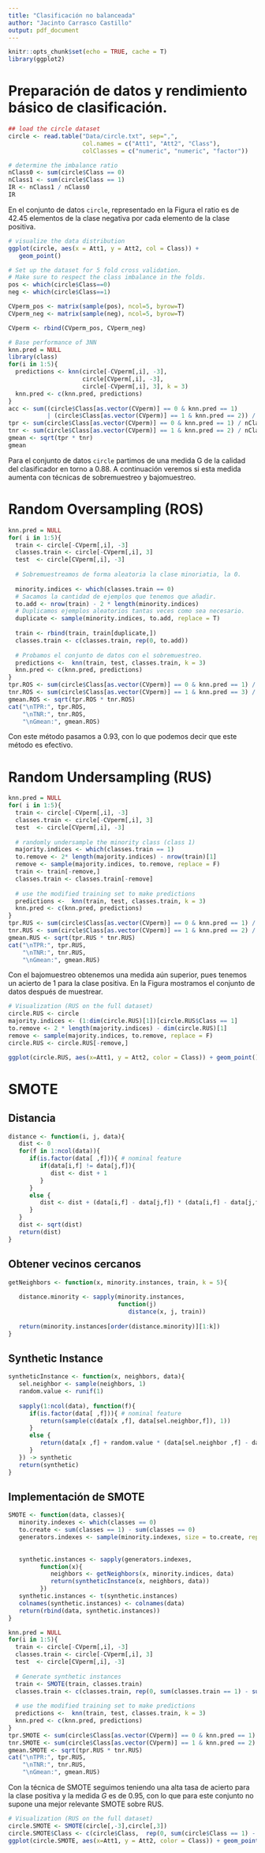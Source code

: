 ```yaml
---
title: "Clasificación no balanceada"
author: "Jacinto Carrasco Castillo"
output: pdf_document
---
```



```r
knitr::opts_chunk$set(echo = TRUE, cache = T)
library(ggplot2)
```

# Preparación de datos y rendimiento básico de clasificación.


```r
## load the circle dataset
circle <- read.table("Data/circle.txt", sep=",",
                     col.names = c("Att1", "Att2", "Class"),
                     colClasses = c("numeric", "numeric", "factor"))
```


```r
# determine the imbalance ratio
nClass0 <- sum(circle$Class == 0)
nClass1 <- sum(circle$Class == 1)
IR <- nClass1 / nClass0
IR
```

   En el conjunto de datos `circle`, representado en la Figura \ref{fig:circle} el ratio es de 42.45 elementos de la clase negativa por cada elemento de la clase positiva.


```r
# visualize the data distribution
ggplot(circle, aes(x = Att1, y = Att2, col = Class)) + 
   geom_point()
```


```r
# Set up the dataset for 5 fold cross validation.
# Make sure to respect the class imbalance in the folds.
pos <- which(circle$Class==0)
neg <- which(circle$Class==1)

CVperm_pos <- matrix(sample(pos), ncol=5, byrow=T)
CVperm_neg <- matrix(sample(neg), ncol=5, byrow=T)

CVperm <- rbind(CVperm_pos, CVperm_neg)

# Base performance of 3NN
knn.pred = NULL
library(class)
for(i in 1:5){
  predictions <- knn(circle[-CVperm[,i], -3], 
                     circle[CVperm[,i], -3],
                     circle[-CVperm[,i], 3], k = 3)
  knn.pred <- c(knn.pred, predictions)
}
acc <- sum((circle$Class[as.vector(CVperm)] == 0 & knn.pred == 1) 
           | (circle$Class[as.vector(CVperm)] == 1 & knn.pred == 2)) / (nClass0 + nClass1)
tpr <- sum(circle$Class[as.vector(CVperm)] == 0 & knn.pred == 1) / nClass0
tnr <- sum(circle$Class[as.vector(CVperm)] == 1 & knn.pred == 2) / nClass1
gmean <- sqrt(tpr * tnr)
gmean
```

   Para el conjunto de datos `circle` partimos de una medida G de la calidad del clasificador en torno a  $0.88$. A continuación veremos si esta medida aumenta con técnicas de sobremuestreo y bajomuestreo.

# Random Oversampling (ROS)

```r
knn.pred = NULL
for( i in 1:5){
  train <- circle[-CVperm[,i], -3]
  classes.train <- circle[-CVperm[,i], 3] 
  test  <- circle[CVperm[,i], -3]
  
  # Sobremuestreamos de forma aleatoria la clase minoriatia, la 0.
  
  minority.indices <- which(classes.train == 0)
  # Sacamos la cantidad de ejemplos que tenemos que añadir.
  to.add <- nrow(train) - 2 * length(minority.indices)
  # Duplicamos ejemplos aleatorios tantas veces como sea necesario.
  duplicate <- sample(minority.indices, to.add, replace = T)
  
  train <- rbind(train, train[duplicate,])
  classes.train <- c(classes.train, rep(0, to.add))
  
  # Probamos el conjunto de datos con el sobremuestreo.
  predictions <-  knn(train, test, classes.train, k = 3)
  knn.pred <- c(knn.pred, predictions)
}
tpr.ROS <- sum(circle$Class[as.vector(CVperm)] == 0 & knn.pred == 1) / nClass0
tnr.ROS <- sum(circle$Class[as.vector(CVperm)] == 1 & knn.pred == 3) / nClass1
gmean.ROS <- sqrt(tpr.ROS * tnr.ROS)
cat("\nTPR:", tpr.ROS, 
    "\nTNR:", tnr.ROS,
    "\nGmean:", gmean.ROS)
```

   Con este método pasamos a  $0.93$, con lo que podemos decir que este método es efectivo.
   
# Random Undersampling (RUS)
```r
knn.pred = NULL
for( i in 1:5){
  train <- circle[-CVperm[,i], -3]
  classes.train <- circle[-CVperm[,i], 3] 
  test  <- circle[CVperm[,i], -3]
  
  # randomly undersample the minority class (class 1)
  majority.indices <- which(classes.train == 1)
  to.remove <- 2* length(majority.indices) - nrow(train)[1]
  remove <- sample(majority.indices, to.remove, replace = F)
  train <- train[-remove,] 
  classes.train <- classes.train[-remove]
  
  # use the modified training set to make predictions
  predictions <-  knn(train, test, classes.train, k = 3)
  knn.pred <- c(knn.pred, predictions)
}
tpr.RUS <- sum(circle$Class[as.vector(CVperm)] == 0 & knn.pred == 1) / nClass0
tnr.RUS <- sum(circle$Class[as.vector(CVperm)] == 1 & knn.pred == 2) / nClass1
gmean.RUS <- sqrt(tpr.RUS * tnr.RUS)
cat("\nTPR:", tpr.RUS, 
    "\nTNR:", tnr.RUS,
    "\nGmean:", gmean.RUS)
```

   Con el bajomuestreo obtenemos una medida aún superior, pues tenemos un acierto de 1 para la clase positiva. En la Figura \ref{fig:circle.RUS} mostramos el conjunto de datos después de muestrear.

```r
# Visualization (RUS on the full dataset)
circle.RUS <- circle
majority.indices <- (1:dim(circle.RUS)[1])[circle.RUS$Class == 1]
to.remove <- 2 * length(majority.indices) - dim(circle.RUS)[1]
remove <- sample(majority.indices, to.remove, replace = F)
circle.RUS <- circle.RUS[-remove,] 

ggplot(circle.RUS, aes(x=Att1, y = Att2, color = Class)) + geom_point() 
```


# SMOTE

## Distancia

```r
distance <- function(i, j, data){
   dist <- 0
   for(f in 1:ncol(data)){
      if(is.factor(data[ ,f])){ # nominal feature
         if(data[i,f] != data[j,f]){
            dist <- dist + 1
         }
      } 
      else {
         dist <- dist + (data[i,f] - data[j,f]) * (data[i,f] - data[j,f])
      }
   }
   dist <- sqrt(dist)
   return(dist)
}
```


## Obtener vecinos cercanos

```r
getNeighbors <- function(x, minority.instances, train, k = 5){
   
   distance.minority <- sapply(minority.instances, 
                               function(j) 
                                  distance(x, j, train))
   
   return(minority.instances[order(distance.minority)][1:k])
}
```

## Synthetic Instance

```r
syntheticInstance <- function(x, neighbors, data){
   sel.neighbor <- sample(neighbors, 1)
   random.value <- runif(1)
   
   sapply(1:ncol(data), function(f){
      if(is.factor(data[ ,f])){ # nominal feature
         return(sample(c(data[x ,f], data[sel.neighbor,f]), 1))
      } 
      else {
         return(data[x ,f] + random.value * (data[sel.neighbor ,f] - data[x,f]))
      }
   }) -> synthetic 
   return(synthetic)
}
```

## Implementación de SMOTE

```r
SMOTE <- function(data, classes){
   minority.indexes <- which(classes == 0)
   to.create <- sum(classes == 1) - sum(classes == 0)
   generators.indexes <- sample(minority.indexes, size = to.create, replace = T)
   
   
   synthetic.instances <- sapply(generators.indexes,
         function(x){
            neighbors <- getNeighbors(x, minority.indices, data)
            return(syntheticInstance(x, neighbors, data))
         })
   synthetic.instances <- t(synthetic.instances)
   colnames(synthetic.instances) <- colnames(data)
   return(rbind(data, synthetic.instances))
}
```


```r
knn.pred = NULL
for(i in 1:5){
  train <- circle[-CVperm[,i], -3]
  classes.train <- circle[-CVperm[,i], 3] 
  test  <- circle[CVperm[,i], -3]
  
  # Generate synthetic instances
  train <- SMOTE(train, classes.train) 
  classes.train <- c(classes.train, rep(0, sum(classes.train == 1) - sum(classes.train == 0)))
  
  # use the modified training set to make predictions
  predictions <-  knn(train, test, classes.train, k = 3)
  knn.pred <- c(knn.pred, predictions)
}
tpr.SMOTE <- sum(circle$Class[as.vector(CVperm)] == 0 & knn.pred == 1) / nClass0
tnr.SMOTE <- sum(circle$Class[as.vector(CVperm)] == 1 & knn.pred == 2) / nClass1
gmean.SMOTE <- sqrt(tpr.RUS * tnr.RUS)
cat("\nTPR:", tpr.RUS, 
    "\nTNR:", tnr.RUS,
    "\nGmean:", gmean.RUS)
```

   
   Con la técnica de SMOTE seguimos teniendo una alta tasa de acierto para la clase positiva y la medida $G$ es de $0.95$, con lo que para este conjunto no supone una mejor relevante SMOTE sobre RUS.

```r
# Visualization (RUS on the full dataset)
circle.SMOTE <- SMOTE(circle[,-3],circle[,3])
circle.SMOTE$Class <- c(circle$Class,  rep(0, sum(circle$Class == 1) - sum(circle$Class == 0)))
ggplot(circle.SMOTE, aes(x=Att1, y = Att2, color = Class)) + geom_point() 
```